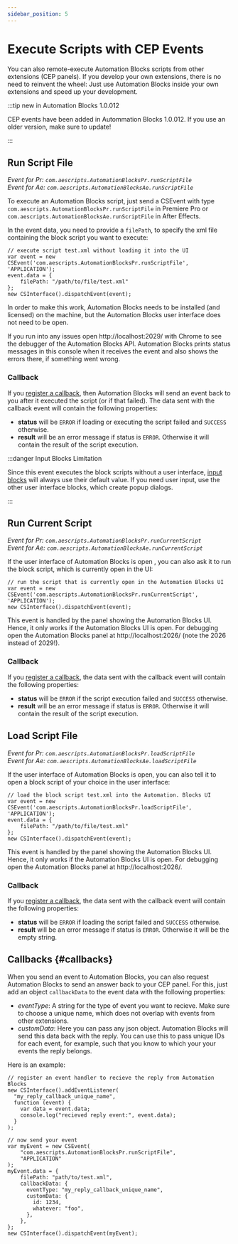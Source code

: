 ```yaml
---
sidebar_position: 5
---
```



# Execute Scripts with CEP Events

You can also remote-execute Automation Blocks scripts from other  extensions (CEP panels). If you develop your own extensions, there is no need to reinvent the wheel: Just use Automation Blocks inside your own extensions and speed up your development.

:::tip new in Automation Blocks 1.0.012

CEP events have been added in Autommation Blocks 1.0.012. If you use an older version, make sure to update!

:::

## Run Script File
*Event for Pr: `com.aescripts.AutomationBlocksPr.runScriptFile`<br/>
Event for Ae: `com.aescripts.AutomationBlocksAe.runScriptFile`*

To execute an Automation Blocks script, just send a CSEvent with type `com.aescripts.AutomationBlocksPr.runScriptFile` in Premiere Pro or `com.aescripts.AutomationBlocksAe.runScriptFile` in After Effects.
 
 In the event data, you need to provide a `filePath`, to specify the xml file containing the block script you want to execute:

```
// execute script test.xml without loading it into the UI
var event = new CSEvent('com.aescripts.AutomationBlocksPr.runScriptFile', 'APPLICATION');
event.data = {
    filePath: "/path/to/file/test.xml"
};
new CSInterface().dispatchEvent(event);
```
In order to make this work, Automation Blocks needs to be installed (and licensed) on the machine, but the Automation Blocks user interface does not need to be open.

If you run into any issues open http://localhost:2029/ with Chrome to see the debugger of the Automation Blocks API. Automation Blocks prints status messages in this console when it receives the event and also shows the errors there, if something went wrong.

### Callback

If you [register a callback](#callbacks), then Automation Blocks will send an event back to you after it executed the script (or if that failed). The data sent with the callback event will contain the following properties:
- **status** will be `ERROR` if loading or executing the script failed and `SUCCESS` otherwise.
- **result** will be an error message if status is `ERROR`. Otherwise it will contain the result of the script execution.


:::danger Input Blocks Limitation

Since this event executes the block scripts without a user interface, [input blocks](block-reference/userInterfaceAndComments.mdx#input_arg) will always use their default value. If you need user input, use the other user interface blocks, which create popup dialogs.

:::

##  Run Current Script

*Event for Pr: `com.aescripts.AutomationBlocksPr.runCurrentScript`<br/>
Event for Ae: `com.aescripts.AutomationBlocksAe.runCurrentScript`*

If the user interface of Automation Blocks is open , you can also ask it to run the block script, which is currently open in the UI:
```
// run the script that is currently open in the Automation Blocks UI
var event = new CSEvent('com.aescripts.AutomationBlocksPr.runCurrentScript', 'APPLICATION');
new CSInterface().dispatchEvent(event);
```

This event is handled by the panel showing the Automation Blocks UI. Hence, it only works if the Automation Blocks UI is open.
For debugging open the Automation Blocks panel at http://localhost:2026/ (note the 2026 instead of 2029!).

### Callback

If you [register a callback](#callbacks), the data sent with the callback event will contain the following properties:
- **status** will be `ERROR` if the script execution failed and `SUCCESS` otherwise.
- **result** will be an error message if status is `ERROR`. Otherwise it will contain the result of the script execution.


##  Load Script File
*Event for Pr: `com.aescripts.AutomationBlocksPr.loadScriptFile`<br/>
Event for Ae: `com.aescripts.AutomationBlocksAe.loadScriptFile`*

If the user interface of Automation Blocks is open, you can also tell it to open a block script of your choice in the user interface:

```
// load the block script test.xml into the Automation. Blocks UI
var event = new CSEvent('com.aescripts.AutomationBlocksPr.loadScriptFile', 'APPLICATION');
event.data = {
    filePath: "/path/to/file/test.xml"
};
new CSInterface().dispatchEvent(event);
```

This event is handled by the panel showing the Automation Blocks UI. Hence, it only works if the Automation Blocks UI is open.
For debugging open the Automation Blocks panel at http://localhost:2026/.

### Callback

If you [register a callback](#callbacks), the data sent with the callback event will contain the following properties:
- **status** will be `ERROR` if loading the script failed and `SUCCESS` otherwise.
- **result** will be an error message if status is `ERROR`. Otherwise it will be the empty string.


## Callbacks {#callbacks}

When you send an event to Automation Blocks, you can also request Automation Blocks to send an answer back to your CEP panel. 
For this, just add an object `callbackData` to the event data with the following properties:
- *eventType*: A string for the type of event you want to recieve. Make sure to choose a unique name, which does not overlap with events from other extensions.
- *customData*: Here you can pass any json object. Automation Blocks will send this data back with the reply. You can use this to pass unique IDs for each event, for example, such that you know to which your your events the reply belongs.

Here is an example:
```
// register an event handler to recieve the reply from Automation Blocks
new CSInterface().addEventListener(
  "my_reply_callback_unique_name",
  function (event) {
    var data = event.data;
    console.log("recieved reply event:", event.data);
  }
);

// now send your event
var myEvent = new CSEvent(
	"com.aescripts.AutomationBlocksPr.runScriptFile",
	"APPLICATION"
);
myEvent.data = {
	filePath: "path/to/test.xml",
	callbackData: {
	  eventType: "my_reply_callback_unique_name",
	  customData: {
		id: 1234,
		whatever: "foo",
	  },
	},
};
new CSInterface().dispatchEvent(myEvent);
```
